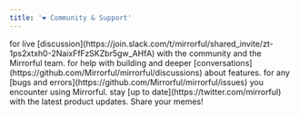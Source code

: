 ```yaml
---
title: '❤️ Community & Support'
---
```


<CardGroup cols={2}>
  <Card title="Slack" icon="slack" color="#9F7AEA">
    for live
    [discussion](https://join.slack.com/t/mirrorful/shared_invite/zt-1ps2xtxh0-2NaixFfFzSKZbr5gw_AHfA)
    with the community and the Mirrorful team.
  </Card>
  <Card title="GitHub Discussions" icon="github" color="#9F7AEA">
    for help with building and deeper
    [conversations](https://github.com/Mirrorful/mirrorful/discussions) about
    features.
  </Card>
  <Card title="GitHub Issues" icon="github-alt" color="#9F7AEA">
    for any [bugs and errors](https://github.com/Mirrorful/mirrorful/issues) you
    encounter using Mirrorful.
  </Card>
  <Card title="Twitter" icon="twitter" color="#9F7AEA">
    stay [up to date](https://twitter.com/mirrorful) with the latest product
    updates. Share your memes!
  </Card>
</CardGroup>
